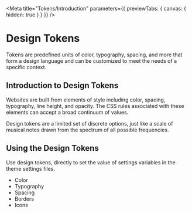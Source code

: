 
<Meta title="Tokens/Introduction" parameters={{ previewTabs: { canvas: { hidden: true } } }} />

# Design Tokens

Tokens are predefined units of color, typography, spacing, and more that form a design language and can be customized to meet the needs of a specific context.

## Introduction to Design Tokens

Websites are built from elements of style including color, spacing, typography, line height, and opacity. The CSS rules associated with these elements can accept a broad continuum of values.

Design tokens are a limited set of discrete options, just like a scale of musical notes drawn from the spectrum of all possible frequencies.

## Using the Design Tokens

Use design tokens, directly to set the value of settings variables in the theme settings files.

- <Link href="/?path=/docs/tokens-color-tokens--docs">Color</Link>
- <Link href="/?path=/docs/tokens-typography-tokens--docs">Typography</Link>
- Spacing
- Borders
- Icons
